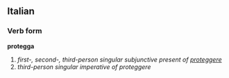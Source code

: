 ==Italian==
===Verb form===
'''protegga'''

# ''first-, second-, third-person singular subjunctive present of [[proteggere]]''
# ''third-person singular imperative of proteggere''